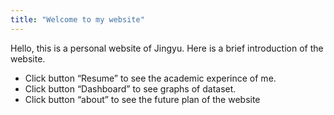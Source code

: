 ```yaml
---
title: "Welcome to my website"
---
```


Hello, this is a personal website of Jingyu. Here is a brief introduction of the website.

* Click button "Resume" to see the academic experince of me. 
* Click button "Dashboard" to see graphs of dataset.
* Click button "about" to see the future plan of the website